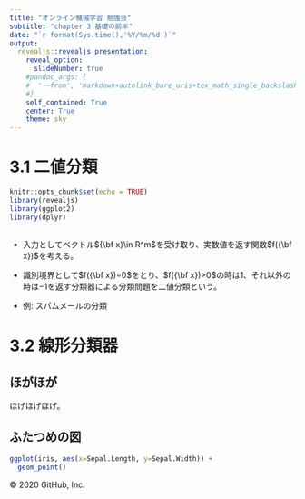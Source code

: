---
title: "オンライン機械学習 勉強会"
subtitle: "chapter 3 基礎の前半"
date: "`r format(Sys.time(),'%Y/%m/%d')`"
output:
  revealjs::revealjs_presentation:
    reveal_option:
      slideNumber: true
    #pandoc_args: [
    #  '--from', 'markdown+autolink_bare_uris+tex_math_single_backslash-implicit_figures'
    #]
    self_contained: True
    center: True
    theme: sky
---
# 3.1 二値分類

<style type="text/css">
  .reveal h1,
  .reveal h2,
  .reveal h3,
  .reveal h4,
  .reveal h5,
  .reveal h6 {
    text-transform: none;
  }
</style>
```{r setup, include=FALSE}
knitr::opts_chunk$set(echo = TRUE)
library(revealjs)
library(ggplot2)
library(dplyr)
```
## 
- 入力としてベクトル${\bf x}\in R^m$を受け取り、実数値を返す関数$f({\bf x})$を考える。

- 識別境界として$f({\bf x})=0$をとり、$f({\bf x})>0$の時は$1$、それ以外の時は$-1$を返す分類器による分類問題を二値分類という。

\begin{equation}
y=sign(f({\bf x}))
\end{equation}  

- 例: スパムメールの分類

# 3.2 線形分類器

## ほがほが

ほげほげほげ。

## ふたつめの図

```{r}
ggplot(iris, aes(x=Sepal.Length, y=Sepal.Width)) +
  geom_point()
```

© 2020 GitHub, Inc.
